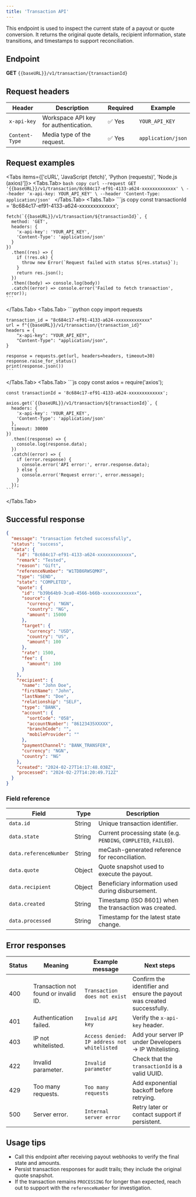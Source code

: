 ```yaml
---
title: 'Transaction API'
---
```



This endpoint is used to inspect the current state of a payout or quote conversion. It returns the original quote details, recipient information, state transitions, and timestamps to support reconciliation.

## Endpoint

**GET** `{{baseURL}}/v1/transaction/{transactionId}`

## Request headers

| Header | Description | Required | Example |
|--------|-------------|----------|---------|
| `x-api-key` | Workspace API key for authentication. | ✅ Yes | `YOUR_API_KEY` |
| `Content-Type` | Media type of the request. | ✅ Yes | `application/json` |

## Request examples

<Tabs items={['cURL', 'JavaScript (fetch)', 'Python (requests)', 'Node.js (axios)']}>
  <Tabs.Tab>
    ```bash copy
    curl --request GET '{{baseURL}}/v1/transaction/8c684c17-ef91-4133-a624-xxxxxxxxxxxxx' \
      --header 'x-api-key: YOUR_API_KEY' \
      --header 'Content-Type: application/json'
    ```
  </Tabs.Tab>
  <Tabs.Tab>
    ```js copy
    const transactionId = '8c684c17-ef91-4133-a624-xxxxxxxxxxxxx';

    fetch(`{{baseURL}}/v1/transaction/${transactionId}`, {
      method: 'GET',
      headers: {
        'x-api-key': 'YOUR_API_KEY',
        'Content-Type': 'application/json'
      }
    })
      .then((res) => {
        if (!res.ok) {
          throw new Error(`Request failed with status ${res.status}`);
        }
        return res.json();
      })
      .then((body) => console.log(body))
      .catch((error) => console.error('Failed to fetch transaction', error));
    ```
  </Tabs.Tab>
  <Tabs.Tab>
    ```python copy
    import requests

    transaction_id = "8c684c17-ef91-4133-a624-xxxxxxxxxxxxx"
    url = f"{{baseURL}}/v1/transaction/{transaction_id}"
    headers = {
        "x-api-key": "YOUR_API_KEY",
        "Content-Type": "application/json",
    }

    response = requests.get(url, headers=headers, timeout=30)
    response.raise_for_status()
    print(response.json())
    ```
  </Tabs.Tab>
  <Tabs.Tab>
    ```js copy
    const axios = require('axios');

    const transactionId = '8c684c17-ef91-4133-a624-xxxxxxxxxxxxx';

    axios.get(`{{baseURL}}/v1/transaction/${transactionId}`, {
      headers: {
        'x-api-key': 'YOUR_API_KEY',
        'Content-Type': 'application/json'
      },
      timeout: 30000
    })
      .then((response) => {
        console.log(response.data);
      })
      .catch((error) => {
        if (error.response) {
          console.error('API error:', error.response.data);
        } else {
          console.error('Request error:', error.message);
        }
      });
    ```
  </Tabs.Tab>
</Tabs>

## Successful response

```json copy
{
  "message": "transaction fetched successfully",
  "status": "success",
  "data": {
    "id": "8c684c17-ef91-4133-a624-xxxxxxxxxxxxx",
    "remark": "Tested",
    "reason": "Gift",
    "referenceNumber": "W1TDB6RWSQMKF",
    "type": "SEND",
    "state": "COMPLETED",
    "quote": {
      "id": "b39b64b9-3ca0-4566-b66b-xxxxxxxxxxxxx",
      "source": {
        "currency": "NGN",
        "country": "NG",
        "amount": 15000
      },
      "target": {
        "currency": "USD",
        "country": "US",
        "amount": 100
      },
      "rate": 1500,
      "fee": {
        "amount": 100
      }
    },
    "recipient": {
      "name": "John Doe",
      "firstName": "John",
      "lastName": "Doe",
      "relationship": "SELF",
      "type": "BANK",
      "account": {
        "sortCode": "058",
        "accountNumber": "86123435XXXXX",
        "branchCode": "",
        "mobileProvider": ""
      },
      "paymentChannel": "BANK_TRANSFER",
      "currency": "NGN",
      "country": "NG"
    },
    "created": "2024-02-27T14:17:48.038Z",
    "processed": "2024-02-27T14:20:49.712Z"
  }
}
```

### Field reference

| Field | Type | Description |
|-------|------|-------------|
| `data.id` | String | Unique transaction identifier. |
| `data.state` | String | Current processing state (e.g. `PENDING`, `COMPLETED`, `FAILED`). |
| `data.referenceNumber` | String | meCash-generated reference for reconciliation. |
| `data.quote` | Object | Quote snapshot used to execute the payout. |
| `data.recipient` | Object | Beneficiary information used during disbursement. |
| `data.created` | String | Timestamp (ISO 8601) when the transaction was created. |
| `data.processed` | String | Timestamp for the latest state change. |

## Error responses

| Status | Meaning | Example message | Next steps |
|--------|---------|-----------------|-----------|
| 400 | Transaction not found or invalid ID. | `Transaction does not exist` | Confirm the identifier and ensure the payout was created successfully. |
| 401 | Authentication failed. | `Invalid API key` | Verify the `x-api-key` header. |
| 403 | IP not whitelisted. | `Access denied: IP address not whitelisted` | Add your server IP under Developers → IP Whitelisting. |
| 422 | Invalid parameter. | `Invalid parameter` | Check that the `transactionId` is a valid UUID. |
| 429 | Too many requests. | `Too many requests` | Add exponential backoff before retrying. |
| 500 | Server error. | `Internal server error` | Retry later or contact support if persistent. |

## Usage tips

- Call this endpoint after receiving payout webhooks to verify the final state and amounts.
- Persist transaction responses for audit trails; they include the original quote snapshot.
- If the transaction remains `PROCESSING` for longer than expected, reach out to support with the `referenceNumber` for investigation.
